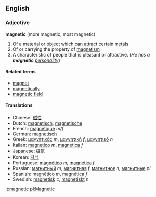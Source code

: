 ==English==
===Adjective===
'''magnetic''' (more magnetic, most magnetic)

# Of a material or object which can [[attract]] certain [[metal]]s
# Of or carrying the property of [[magnetism]]
# A characteristic of people that is pleasant or attractive.  (''He has a '''magnetic''' [[personality]]'')

====Related terms====
*[[magnet]]
*[[magnetically]]
*[[magnetic field]]

====Translations====
*Chinese: [[磁性]]
*Dutch: [[magnetisch]], [[magnetische]]
*French: [[magnétique]] ''m/f''
*German: [[magnetisch]]
*Greek: [[μαγνητικός]] ''m'', [[μαγνητική]] ''f'', [[μαγνητικό]] ''n''
*Italian: [[magnetico]] ''m'', [[magnetica]] ''f''
*Japanese: [[磁気]]
*Korean: [[자석]]
*Portuguese: [[magnético]] ''m'', [[magnética]] ''f''
*Russian: [[магнитный]] ''m'', [[магнитная]] ''f'', [[магнитное]] ''n'', [[магнитные]] ''pl''
*Spanish: [[magnético]] ''m'', [[magnética]] ''f''
*Swedish: [[magnetisk]] ''c'', [[magnetiskt]] ''n''

[[it:magnetic]]
[[pl:Magnetic]]